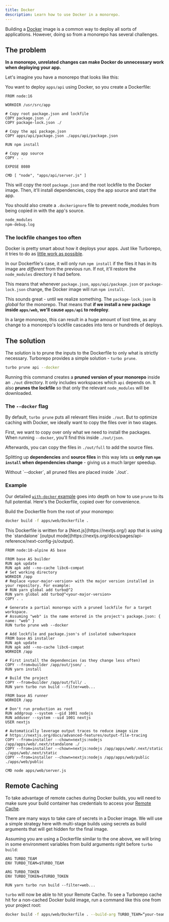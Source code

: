 ```yaml
---
title: Docker
description: Learn how to use Docker in a monorepo.
---
```



Building a [Docker](https://www.docker.com/) image is a common way to deploy all sorts of applications. However, doing so from a monorepo has several challenges.

<CreateTurboCallout />

## The problem

**In a monorepo, unrelated changes can make Docker do unnecessary work when deploying your app.**

Let's imagine you have a monorepo that looks like this:

<Files>
  <Folder name="apps" defaultOpen>
    <Folder name="api" defaultOpen>
      <File name="server.js" />
      <File name="package.json" />
    </Folder>
    <Folder name="web" defaultOpen>
      <File name="package.json" />
    </Folder>
  </Folder>
  <File name="package.json" />
  <File name="package-lock.json" />
</Files>

You want to deploy `apps/api` using Docker, so you create a Dockerfile:

```docker title="./apps/api/Dockerfile"
FROM node:16

WORKDIR /usr/src/app

# Copy root package.json and lockfile
COPY package.json ./
COPY package-lock.json ./

# Copy the api package.json
COPY apps/api/package.json ./apps/api/package.json

RUN npm install

# Copy app source
COPY . .

EXPOSE 8080

CMD [ "node", "apps/api/server.js" ]
```

This will copy the root `package.json` and the root lockfile to the Docker image. Then, it'll install dependencies, copy the app source and start the app.

You should also create a `.dockerignore` file to prevent node_modules from being copied in with the app's source.

```txt title=".dockerignore"
node_modules
npm-debug.log
```

### The lockfile changes too often

Docker is pretty smart about how it deploys your apps. Just like Turborepo, it tries to do as [little work as possible](https://bitjudo.com/blog/2014/03/13/building-efficient-dockerfiles-node-dot-js/).

In our Dockerfile's case, it will only run `npm install` if the files it has in its image are _different_ from the previous run. If not, it'll restore the `node_modules` directory it had before.

This means that whenever `package.json`, `apps/api/package.json` or `package-lock.json` change, the Docker image will run `npm install`.

This sounds great - until we realize something. The `package-lock.json` is _global_ for the monorepo. That means that **if we install a new package inside `apps/web`, we'll cause `apps/api` to redeploy**.

In a large monorepo, this can result in a huge amount of lost time, as any change to a monorepo's lockfile cascades into tens or hundreds of deploys.

## The solution

The solution is to prune the inputs to the Dockerfile to only what is strictly necessary. Turborepo provides a simple solution - `turbo prune`.

```bash title="Terminal"
turbo prune api --docker
```

Running this command creates a **pruned version of your monorepo** inside an `./out` directory. It only includes workspaces which `api` depends on. It also **prunes the lockfile** so that only the relevant `node_modules` will be downloaded.

### The `--docker` flag

By default, `turbo prune` puts all relevant files inside `./out`. But to optimize caching with Docker, we ideally want to copy the files over in two stages.

First, we want to copy over only what we need to install the packages. When running `--docker`, you'll find this inside `./out/json`.

<Files>
  <Folder name="out" defaultOpen>
    <Folder name="json" defaultOpen>
      <Folder name="apps" defaultOpen>
        <File name="package.json" />
      </Folder>
      <File name="package.json" />
    </Folder>
    <Folder name="full" defaultOpen>
      <Folder name="apps" defaultOpen>
        <Folder name="api" defaultOpen>
          <File name="server.js" />
          <File name="package.json" />
        </Folder>
      </Folder>
      <File name="package.json" />
      <File name="turbo.json" />
    </Folder>
    <File name="package-lock.json" />
  </Folder>
</Files>

Afterwards, you can copy the files in `./out/full` to add the source files.

Splitting up **dependencies** and **source files** in this way lets us **only run `npm install` when dependencies change** - giving us a much larger speedup.

<Callout type="info">
  Without `--docker`, all pruned files are placed inside `./out`.
</Callout>

### Example

Our detailed [`with-docker` example](https://github.com/vercel/turborepo/tree/main/examples/with-docker) goes into depth on how to use `prune` to its full potential. Here's the Dockerfile, copied over for convenience.

Build the Dockerfile from the root of your monorepo:

```bash title="Terminal"
docker build -f apps/web/Dockerfile .
```

<Callout type="info">
  This Dockerfile is written for a [Next.js](https://nextjs.org/) app that is
  using the `standalone` [output
  mode](https://nextjs.org/docs/pages/api-reference/next-config-js/output).
</Callout>

```docker title="./apps/api/Dockerfile"
FROM node:18-alpine AS base

FROM base AS builder
RUN apk update
RUN apk add --no-cache libc6-compat
# Set working directory
WORKDIR /app
# Replace <your-major-version> with the major version installed in your repository. For example:
# RUN yarn global add turbo@^2
RUN yarn global add turbo@^<your-major-version>
COPY . .

# Generate a partial monorepo with a pruned lockfile for a target workspace.
# Assuming "web" is the name entered in the project's package.json: { name: "web" }
RUN turbo prune web --docker

# Add lockfile and package.json's of isolated subworkspace
FROM base AS installer
RUN apk update
RUN apk add --no-cache libc6-compat
WORKDIR /app

# First install the dependencies (as they change less often)
COPY --from=builder /app/out/json/ .
RUN yarn install

# Build the project
COPY --from=builder /app/out/full/ .
RUN yarn turbo run build --filter=web...

FROM base AS runner
WORKDIR /app

# Don't run production as root
RUN addgroup --system --gid 1001 nodejs
RUN adduser --system --uid 1001 nextjs
USER nextjs

# Automatically leverage output traces to reduce image size
# https://nextjs.org/docs/advanced-features/output-file-tracing
COPY --from=installer --chown=nextjs:nodejs /app/apps/web/.next/standalone ./
COPY --from=installer --chown=nextjs:nodejs /app/apps/web/.next/static ./apps/web/.next/static
COPY --from=installer --chown=nextjs:nodejs /app/apps/web/public ./apps/web/public

CMD node apps/web/server.js
```

## Remote Caching

To take advantage of remote caches during Docker builds, you will need to make sure your build container has credentials to access your [Remote Cache](/repo/docs/core-concepts/remote-caching).

There are many ways to take care of secrets in a Docker image. We will use a simple strategy here with multi-stage builds using secrets as build arguments that will get hidden for the final image.

Assuming you are using a Dockerfile similar to the one above, we will bring in some environment variables from build arguments right before `turbo build`:

```docker title="./apps/api/Dockerfile"
ARG TURBO_TEAM
ENV TURBO_TEAM=$TURBO_TEAM

ARG TURBO_TOKEN
ENV TURBO_TOKEN=$TURBO_TOKEN

RUN yarn turbo run build --filter=web...
```

`turbo` will now be able to hit your Remote Cache. To see a Turborepo cache hit for a non-cached Docker build image, run a command like this one from your project root:

```bash title="Terminal"
docker build -f apps/web/Dockerfile . --build-arg TURBO_TEAM=“your-team-name” --build-arg TURBO_TOKEN=“your-token“ --no-cache
```
